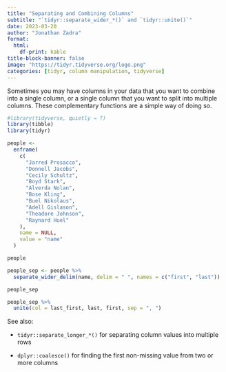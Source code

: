 ```yaml
---
title: "Separating and Combining Columns"
subtitle: "`tidyr::separate_wider_*()` and `tidyr::unite()`"
date: 2023-03-20
author: "Jonathan Zadra"
format:
  html:
    df-print: kable
title-block-banner: false
image: "https://tidyr.tidyverse.org/logo.png"
categories: [tidyr, column manipulation, tidyverse]
---
```


Sometimes you may have columns in your data that you want to combine into a single column, or a single column that you want to split into multiple columns. These complementary functions are a simple way of doing so.

```r
#library(tidyverse, quietly = T)
library(tibble)
library(tidyr)

people <-
  enframe(
    c(
      "Jarred Prosacco",
      "Donnell Jacobs",
      "Cecily Schultz",
      "Boyd Stark",
      "Alverda Nolan",
      "Bose Kling",
      "Buel Nikolaus",
      "Adell Gislason",
      "Theadore Johnson",
      "Raynard Huel"
    ),
    name = NULL,
    value = "name"
  )

people

people_sep <- people %>% 
  separate_wider_delim(name, delim = " ", names = c("first", "last"))

people_sep 

people_sep %>% 
  unite(col = last_first, last, first, sep = ", ") 
```

See also:

-   `tidyr::separate_longer_*()` for separating column values into multiple rows

-   `dplyr::coalesce()` for finding the first non-missing value from two or more columns
